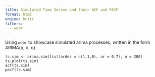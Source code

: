 ```yaml
---
title: Simulated Time Series and their ACF and PACF
format: html
engine: knitr
filters:
  - webr
---
```


Using `webr` to showcase simulated arima processes, written in the form ARIMA(p, d, q).

```webr-r
ts.sim <- arima.sim(list(order = c(1,1,0), ar = 0.7), n = 200)
ts.plot(ts.sim)
acf(ts.sim)
pacf(ts.sim)
```
